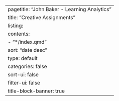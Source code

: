 ---
pagetitle: "John Baker - Learning Analytics"
title: "Creative Assignments"
listing: 
  contents:
    - "*/index.qmd"
  sort: "date desc"
  type: default
  categories: false
  sort-ui: false
  filter-ui: false
title-block-banner: true
---